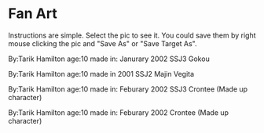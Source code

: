 <div className="text-center">

<h1>Fan Art</h1>

<p>
  Instructions are simple. Select the pic to see it. You could save them by
  right mouse clicking the pic and "Save As" or "Save Target As".
</p>

<p>By:Tarik Hamilton age:10 made in: Janurary 2002 SSJ3 Gokou</p>

<p>By:Tarik Hamilton age:10 made in 2001 SSJ2 Majin Vegita</p>

<p>
  By:Tarik Hamilton age:10 made in: Feburary 2002 SSJ3 Crontee (Made up
  character)
</p>

<p>By:Tarik Hamilton age:10 made in: Feburary 2002 Crontee (Made up character)</p>
</div>
